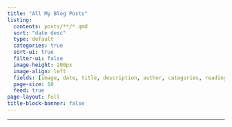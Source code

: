 ```yaml
---
title: "All My Blog Posts"
listing:
  contents: posts/**/*.qmd
  sort: "date desc"
  type: default
  categories: true
  sort-ui: true
  filter-ui: false
  image-height: 200px
  image-align: left
  fields: [image, date, title, description, author, categories, reading-time]
  page-size: 10
  feed: true
page-layout: full
title-block-banner: false
---
```

---